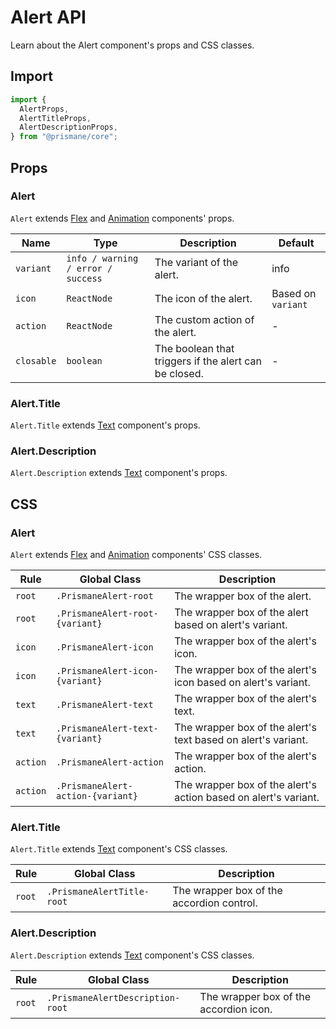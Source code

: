 # Alert API

Learn about the Alert component's props and CSS classes.

## Import

```js
import {
  AlertProps,
  AlertTitleProps,
  AlertDescriptionProps,
} from "@prismane/core";
```

## Props

### Alert

`Alert` extends [Flex](/docs/components-api/flex-api) and [Animation](/docs/components-api/animation-api) components' props.

| Name       | Type                               | Description                                           | Default            |
| ---------- | ---------------------------------- | ----------------------------------------------------- | ------------------ |
| `variant`  | `info / warning / error / success` | The variant of the alert.                             | info               |
| `icon`     | `ReactNode`                        | The icon of the alert.                                | Based on `variant` |
| `action`   | `ReactNode`                        | The custom action of the alert.                       | -                  |
| `closable` | `boolean`                          | The boolean that triggers if the alert can be closed. | -                  |

### Alert.Title

`Alert.Title` extends [Text](/docs/components-api/text-api) component's props.

### Alert.Description

`Alert.Description` extends [Text](/docs/components-api/text-api) component's props.

## CSS

### Alert

`Alert` extends [Flex](/docs/components-api/flex-api) and [Animation](/docs/components-api/animation-api) components' CSS classes.

| Rule     | Global Class                      | Description                                                     |
| -------- | --------------------------------- | --------------------------------------------------------------- |
| `root`   | `.PrismaneAlert-root`             | The wrapper box of the alert.                                   |
| `root`   | `.PrismaneAlert-root-{variant}`   | The wrapper box of the alert based on alert's variant.          |
| `icon`   | `.PrismaneAlert-icon`             | The wrapper box of the alert's icon.                            |
| `icon`   | `.PrismaneAlert-icon-{variant}`   | The wrapper box of the alert's icon based on alert's variant.   |
| `text`   | `.PrismaneAlert-text`             | The wrapper box of the alert's text.                            |
| `text`   | `.PrismaneAlert-text-{variant}`   | The wrapper box of the alert's text based on alert's variant.   |
| `action` | `.PrismaneAlert-action`           | The wrapper box of the alert's action.                          |
| `action` | `.PrismaneAlert-action-{variant}` | The wrapper box of the alert's action based on alert's variant. |

### Alert.Title

`Alert.Title` extends [Text](/docs/components-api/text-api) component's CSS classes.

| Rule   | Global Class               | Description                               |
| ------ | -------------------------- | ----------------------------------------- |
| `root` | `.PrismaneAlertTitle-root` | The wrapper box of the accordion control. |

### Alert.Description

`Alert.Description` extends [Text](/docs/components-api/text-api) component's CSS classes.

| Rule   | Global Class                     | Description                            |
| ------ | -------------------------------- | -------------------------------------- |
| `root` | `.PrismaneAlertDescription-root` | The wrapper box of the accordion icon. |
